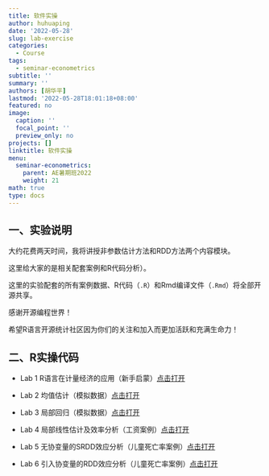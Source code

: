 ```yaml
---
title: 软件实操
author: huhuaping
date: '2022-05-28'
slug: lab-exercise
categories:
  - Course
tags:
  - seminar-econometrics
subtitle: ''
summary: ''
authors: [胡华平]
lastmod: '2022-05-28T18:01:18+08:00'
featured: no
image:
  caption: ''
  focal_point: ''
  preview_only: no
projects: []
linktitle: 软件实操
menu:
  seminar-econometrics:
    parent: AE暑期班2022
    weight: 21
math: true
type: docs
---
```


## 一、实验说明{#before-lab}


大约花费两天时间，我将讲授非参数估计方法和RDD方法两个内容模块。

这里给大家的是相关配套案例和R代码分析）。

这里的实验配套的所有案例数据、R代码（`.R`）和Rmd编译文件（`.Rmd`）将全部开源共享。

感谢开源编程世界！

希望R语言开源统计社区因为你们的关注和加入而更加活跃和充满生命力！



## 二、R实操代码{#code-demo}


- Lab 1 R语言在计量经济的应用（新手启蒙）[点击打开](/seminar-econometrics/_book/lab-R-beginner.html)

- Lab 2 均值估计（模拟数据）[点击打开](/seminar-econometrics/_book/lab-mean-est.html)

- Lab 3 局部回归（模拟数据）[点击打开](/seminar-econometrics/_book/lab-local-reg.html)

- Lab 4 局部线性估计及效率分析（工资案例）[点击打开](/seminar-econometrics/_book/lab-LL-wage.html)

- Lab 5 无协变量的SRDD效应分析（儿童死亡率案例）[点击打开](/seminar-econometrics/_book/lab-srdd-nocovs.html)

- Lab 6 引入协变量的RDD效应分析（儿童死亡率案例）[点击打开](/seminar-econometrics/_book/lab-srdd-withcovs.html)



<!---footnote following--->


